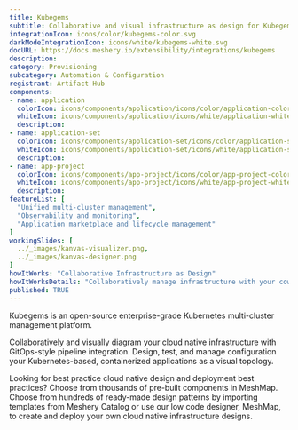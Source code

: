 ```yaml
---
title: Kubegems
subtitle: Collaborative and visual infrastructure as design for Kubegems
integrationIcon: icons/color/kubegems-color.svg
darkModeIntegrationIcon: icons/white/kubegems-white.svg
docURL: https://docs.meshery.io/extensibility/integrations/kubegems
description: 
category: Provisioning
subcategory: Automation & Configuration
registrant: Artifact Hub
components: 
- name: application
  colorIcon: icons/components/application/icons/color/application-color.svg
  whiteIcon: icons/components/application/icons/white/application-white.svg
  description: 
- name: application-set
  colorIcon: icons/components/application-set/icons/color/application-set-color.svg
  whiteIcon: icons/components/application-set/icons/white/application-set-white.svg
  description: 
- name: app-project
  colorIcon: icons/components/app-project/icons/color/app-project-color.svg
  whiteIcon: icons/components/app-project/icons/white/app-project-white.svg
  description: 
featureList: [
  "Unified multi-cluster management",
  "Observability and monitoring",
  "Application marketplace and lifecycle management"
]
workingSlides: [
  ../_images/kanvas-visualizer.png,
  ../_images/kanvas-designer.png
]
howItWorks: "Collaborative Infrastructure as Design"
howItWorksDetails: "Collaboratively manage infrastructure with your coworkers synchronously sharing the same designs."
published: TRUE
---
```

<p>
Kubegems is an open-source enterprise-grade Kubernetes multi-cluster management platform.
</p>
<p>
    Collaboratively and visually diagram your cloud native infrastructure with GitOps-style pipeline integration. Design, test, and manage configuration your Kubernetes-based, containerized applications as a visual topology.
</p>
<p>
    Looking for best practice cloud native design and deployment best practices? Choose from thousands of pre-built components in MeshMap. Choose from hundreds of ready-made design patterns by importing templates from Meshery Catalog or use our low code designer, MeshMap, to create and deploy your own cloud native infrastructure designs.
</p>
